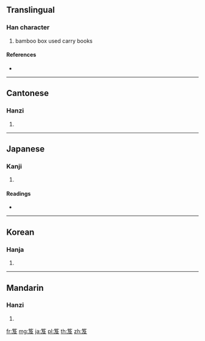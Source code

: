 {{character info/new}}
==Translingual==

===Han character===
{{Han char|rn=118|rad=竹|as=04|sn=10|four=88247|canj=HNHE}}

# bamboo box used carry books

====References====
* {{Han ref|kx=0878.170|dkj=25869|dj=1306.280|hdz=52948.110|uh=7B08|ud=31496|bh=D344|bd=54084}}

----

==Cantonese==

===Hanzi===
{{yue-hanzi|jyut=|y=kap1}}

# {{defn|lang=yue|sort=竹04}}

----

==Japanese==

===Kanji===
{{ja-kanji|grade=|rs=竹04}}

# {{defn|lang=ja|sort=竹04}}

====Readings====
* {{ja-readings|on=[[きゅう]] (kyū)|kun=[[おい]] (oi)|nanori=}}

----

==Korean==

===Hanja===
{{ko-hanja|hangeul=급|eumhun=|rv=geup|mr=kŭp|y=kup}}

# {{defn|lang=ko|sort=竹04}}

----

==Mandarin==

===Hanzi===
{{cmn-hanzi|pin=[[jí]] ([[ji2]])|wg=chi<sup>2</sup>}}

# {{defn|lang=cmn|sort=竹04}}

[[fr:笈]]
[[mg:笈]]
[[ja:笈]]
[[pl:笈]]
[[th:笈]]
[[zh:笈]]